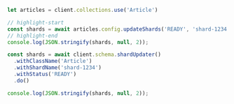 

<Tabs groupId="languages">
<TabItem value="py" label="Python">
  <FilteredTextBlock
    text={PyCode}
    startMarker="START UpdateCollectionShards"
    endMarker="END UpdateCollectionShards"
    language="py"
  />
</TabItem>

<TabItem value="js" label="JS/TS Client v3">

```js
let articles = client.collections.use('Article')

// highlight-start
const shards = await articles.config.updateShards('READY', 'shard-1234')
// highlight-end
console.log(JSON.stringify(shards, null, 2));
```

</TabItem>
<TabItem value="js2" label="JS/TS Client v2">

```js
const shards = await client.schema.shardUpdater()
  .withClassName('Article')
  .withShardName('shard-1234')
  .withStatus('READY')
  .do()

console.log(JSON.stringify(shards, null, 2));
```

</TabItem>
<TabItem value="go" label="Go">
  <FilteredTextBlock
    text={GoCode}
    startMarker="// UpdateShardStatus START"
    endMarker="// UpdateShardStatus END"
    language="go"
  />
</TabItem>

 <TabItem value="java" label="Java">
     <FilteredTextBlock
       text={JavaCode}
       startMarker="// UpdateShardStatus START"
       endMarker="// UpdateShardStatus END"
       language="java"
     />
  </TabItem>

</Tabs>
